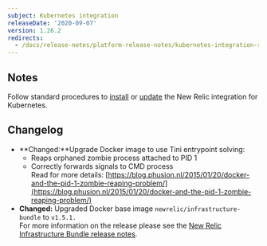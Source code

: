 ```yaml
---
subject: Kubernetes integration
releaseDate: '2020-09-07'
version: 1.26.2
redirects:
  - /docs/release-notes/platform-release-notes/kubernetes-integration-release-notes/new-relic-integration-kubernetes-1262
---
```


## Notes

Follow standard procedures to [install](/docs/integrations/host-integrations/host-integrations-list/kubernetes-monitoring-integration#install) or [update](/docs/integrations/host-integrations/host-integrations-list/kubernetes-monitoring-integration#update) the New Relic integration for Kubernetes.

## Changelog

* **Changed:**Upgrade Docker image to use Tini entrypoint solving:
  * Reaps orphaned zombie process attached to PID 1
  * Correctly forwards signals to CMD process  
    Read for more details: [https://blog.phusion.nl/2015/01/20/docker-and-the-pid-1-zombie-reaping-problem/](https://blog.phusion.nl/2015/01/20/docker-and-the-pid-1-zombie-reaping-problem/)
* **Changed:** Upgraded Docker base image `newrelic/infrastructure-bundle` to `v1.5.1.`  
  For more information on the release please see the [New Relic Infrastructure Bundle release notes](https://github.com/newrelic/infrastructure-bundle/releases/tag/1.5.0).

